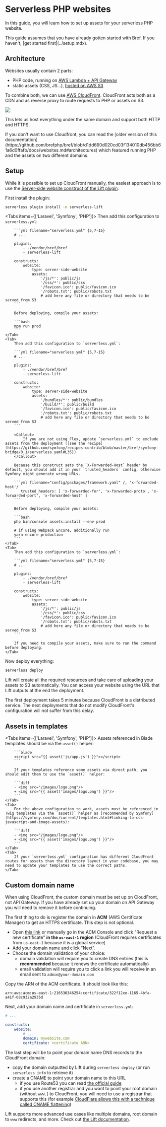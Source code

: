 

# Serverless PHP websites

In this guide, you will learn how to set up assets for your serverless PHP website.

<Callout>
    This guide assumes that you have already gotten started with Bref. If you haven't, [get started first](../setup.mdx).
</Callout>

## Architecture

Websites usually contain 2 parts:

- PHP code, running on [AWS Lambda + API Gateway](/docs/web-apps/index.md)
- static assets (CSS, JS…), [hosted on AWS S3](https://docs.aws.amazon.com/AmazonS3/latest/dev/WebsiteHosting.html)

To combine both, we can use [AWS CloudFront](https://aws.amazon.com/cloudfront/). CloudFront acts both as a CDN and as reverse proxy to route requests to PHP or assets on S3.

![](./websites/cloudfront.svg)

This lets us host everything under the same domain and support both HTTP and HTTPS.

<Callout>
    If you don't want to use Cloudfront, you can read the [older version of this documentation](https://github.com/brefphp/bref/blob/d1dd690d020cd03f134010db456bb61a6d0ffafb/docs/websites.md#architectures) which featured running PHP and the assets on two different domains.
</Callout>

## Setup

While it is possible to set up CloudFront manually, the easiest approach is to use the [Server-side website construct of the Lift plugin](https://github.com/getlift/lift/blob/master/docs/server-side-website.md).

First install the plugin:

```bash
serverless plugin install -n serverless-lift
```

<Tabs items={['Laravel', 'Symfony', 'PHP']}>
    <Tab>
        Then add this configuration to `serverless.yml`:

        ```yml filename="serverless.yml" {5,7-15}
        # ...

        plugins:
            - ./vendor/bref/bref
            - serverless-lift

        constructs:
            website:
                type: server-side-website
                assets:
                    '/js/*': public/js
                    '/css/*': public/css
                    '/favicon.ico': public/favicon.ico
                    '/robots.txt': public/robots.txt
                    # add here any file or directory that needs to be served from S3
        ```

        Before deploying, compile your assets:

        ```bash
        npm run prod
        ```
    </Tab>
    <Tab>
        Then add this configuration to `serverless.yml`:

        ```yml filename="serverless.yml" {5,7-15}
        # ...

        plugins:
            - ./vendor/bref/bref
            - serverless-lift

        constructs:
            website:
                type: server-side-website
                assets:
                    '/bundles/*': public/bundles
                    '/build/*': public/build
                    '/favicon.ico': public/favicon.ico
                    '/robots.txt': public/robots.txt
                    # add here any file or directory that needs to be served from S3
        ```

        <Callout>
            If you are not using Flex, update `serverless.yml` to exclude assets from the deployment ([see the recipe](https://github.com/symfony/recipes-contrib/blob/master/bref/symfony-bridge/0.1/serverless.yaml#L35))
        </Callout>

        Because this construct sets the `X-Forwarded-Host` header by default, you should add it in your `trusted_headers` config, otherwise Symfony might generate wrong URLs.

        ```yml filename="config/packages/framework.yaml" /, 'x-forwarded-host'/
           trusted_headers: [ 'x-forwarded-for', 'x-forwarded-proto', 'x-forwarded-port', 'x-forwarded-host' ]
        ```

        Before deploying, compile your assets:

        ```bash
        php bin/console assets:install --env prod

        # if using Webpack Encore, additionally run
        yarn encore production
        ```
    </Tab>
    <Tab>
        Then add this configuration to `serverless.yml`:

        ```yml filename="serverless.yml" {5,7-15}
        # ...

        plugins:
            - ./vendor/bref/bref
            - serverless-lift

        constructs:
            website:
                type: server-side-website
                assets:
                    '/js/*': public/js
                    '/css/*': public/css
                    '/favicon.ico': public/favicon.ico
                    '/robots.txt': public/robots.txt
                    # add here any file or directory that needs to be served from S3
        ```

        If you need to compile your assets, make sure to run the command before deploying.
    </Tab>
</Tabs>

Now deploy everything:

```bash
serverless deploy
```

Lift will create all the required resources and take care of uploading your assets to S3 automatically.
You can access your website using the URL that Lift outputs at the end the deployment.

<Callout>
    The first deployment takes 5 minutes because CloudFront is a distributed service. The next deployments that do not modify CloudFront's configuration will not suffer from this delay.
</Callout>

## Assets in templates


<Tabs items={['Laravel', 'Symfony', 'PHP']}>
    <Tab>
        Assets referenced in Blade templates should be via the `asset()` helper:

        ```blade
        <script src="{{ asset('js/app.js') }}"></script>
        ```

        If your templates reference some assets via direct path, you should edit them to use the `asset()` helper:

        ```diff
        - <img src="/images/logo.png"/>
        + <img src="{{ asset('images/logo.png') }}"/>
        ```
    </Tab>
    <Tab>
        For the above configuration to work, assets must be referenced in Twig templates via the `asset()` helper as [recommended by Symfony](https://symfony.com/doc/current/templates.html#linking-to-css-javascript-and-image-assets):

        ```diff
        - <img src="/images/logo.png"/>
        + <img src="{{ asset('images/logo.png') }}"/>
        ```
    </Tab>
    <Tab>
        If your `serverless.yml` configuration has different CloudFront routes for assets than the directory layout in your codebase, you may need to update your templates to use the correct paths.
    </Tab>
</Tabs>

## Custom domain name

<Callout>
    When using CloudFront, the custom domain must be set up on CloudFront, not API Gateway. If you have already set up your domain on API Gateway you will need to remove it before continuing.
</Callout>

The first thing to do is register the domain in **ACM** (AWS Certificate Manager) to get an HTTPS certificate. This step is not optional.

- Open [this link](https://console.aws.amazon.com/acm/home?region=us-east-1#/wizard/) or manually go in the ACM Console and click "Request a new certificate" **in the `us-east-1` region** (CloudFront requires certificates from `us-east-1` because it is a global service)
- Add your domain name and click "Next".
- Choose the domain validation of your choice:
    - domain validation will require you to create DNS entries (this is **recommended** because it renews the certificate automatically)
    - email validation will require you to click a link you will receive in an email sent to `admin@your-domain.com`

Copy the ARN of the ACM certificate. It should look like this:

```
arn:aws:acm:us-east-1:216536346254:certificate/322f12ee-1165-4bfa-a41f-08c932a2935d
```

Next, add your domain name and certificate in `serverless.yml`:

```yml filename="serverless.yml"
# ...

constructs:
    website:
        # ...
        domain: mywebsite.com
        certificate: <certificate ARN>
```

The last step will be to point your domain name DNS records to the CloudFront domain:

- copy the domain outputted by Lift during `serverless deploy`  (or run `serverless info` to retrieve it)
- create a CNAME to point your domain name to this URL
    - if you use Route53 you can read [the official guide](https://docs.aws.amazon.com/Route53/latest/DeveloperGuide/routing-to-cloudfront-distribution.html)
    - if you use another registrar and you want to point your root domain (without `www.`) to CloudFront, you will need to use a registrar that supports this (for example [CloudFlare allows this with a technique called CNAME flattening](https://support.cloudflare.com/hc/en-us/articles/200169056-Understand-and-configure-CNAME-Flattening))

Lift supports more advanced use cases like multiple domains, root domain to `www` redirects, and more. Check out [the Lift documentation](https://github.com/getlift/lift/blob/master/docs/server-side-website.md).

